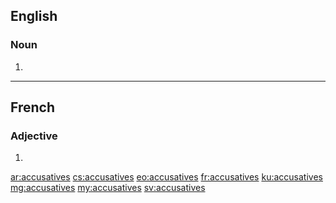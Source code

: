 ==English==

===Noun===
{{head|en|plural}}

# {{plural of|accusative|lang=en}}

----

==French==

===Adjective===
{{fr-adj-form}} {{g|f-p}}

# {{feminine plural of|accusatif|lang=fr}}

[[ar:accusatives]]
[[cs:accusatives]]
[[eo:accusatives]]
[[fr:accusatives]]
[[ku:accusatives]]
[[mg:accusatives]]
[[my:accusatives]]
[[sv:accusatives]]